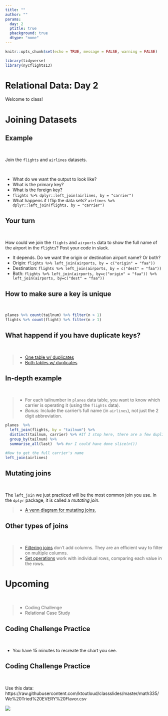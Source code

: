 ```yaml
---
title: ""
author: ""
params:
  day: 2
  ptitle: true
  pbackground: true
  dtype: "none"
---
```


```r
knitr::opts_chunk$set(echo = TRUE, message = FALSE, warning = FALSE)

library(tidyverse)
library(nycflights13)
```

# Relational Data: Day 2 {data-background=#e8c35d}

Welcome to class!

# Joining Datasets {data-background=#e8c35d}

## Example 

<br>

Join the `flights` and `airlines` datasets.

<br>

- What do we want the output to look like?
- What is the primary key?
- What is the foreign key?
- `flights %>% dplyr::left_join(airlines, by = "carrier")`
- What happens if I flip the data sets? `airlines %>% dplyr::left_join(flights, by = "carrier")`

## Your turn

<br>

How could we join the `flights` and `airports` data to show the full name of the airport in the `flights`? Post your code in slack.

- It depends. Do we want the origin or destination airport name? Or both?
- Origin: `flights %>% left_join(airports, by = c("origin" = "faa"))`
- Destination: `flights %>% left_join(airports, by = c("dest" = "faa"))`
- Both: `flights %>% left_join(airports, by=c("origin" = "faa")) %>% left_join(airports, by=c("dest" = "faa"))`

## How to make sure a key is unique

<br>

```r
planes %>% count(tailnum) %>% filter(n > 1)
flights %>% count(flight) %>% filter(n > 1)
```

## What happend if you have duplicate keys?

<br>

> - [One table w/ duplicates](http://r4ds.had.co.nz/diagrams/join-one-to-many.png)
> - [Both tables w/ duplicates](http://r4ds.had.co.nz/diagrams/join-many-to-many.png)

## In-depth example

<br>

<!----
**Partner-up**: 1 is a problem solver and tells what to do. The other is the coder and codes up the solution.
---->

> - For each tailnumber in `planes` data table, you want to know which carrier is operating it (using the `flights` data).
> - *Bonus*: Include the carrier's full name (in `airlines`), not just the 2 digit abbreviation.


```r
planes  %>% 
  left_join(flights, by = "tailnum") %>% 
  distinct(tailnum, carrier) %>% #If I stop here, there are a few duplicate tailnumbers, they were operated by multiple carriers. Because flights is sorted in chronological order, I just take the last (or most recent one) to remove the duplicates
  group_by(tailnum) %>% 
  summarise_all(last)  %>% #or I could have done slice(n())

#Now to get the full carrier's name
left_join(airlines)

```

## Mutating joins

<br>

The `left_join` we just practiced will be the most common join you use. In the `dplyr` package, it is called a *mutating join*.

>- [A venn diagram for mutating joins.](https://r4ds.had.co.nz/diagrams/join-venn.png)

## Other types of joins

<br>

> - [Filtering joins](http://r4ds.had.co.nz/relational-data.html#filtering-joins) don't add columns. They are an efficient way to filter on multiple columns.
>- [Set operations](https://r4ds.had.co.nz/relational-data.html#set-operations) work with individual rows, comparing each value in the rows.


# Upcoming {data-background=#e8c35d}

<br>

>- Coding Challenge
>- Relational Case Study

## Coding Challenge Practice

<br>

- You have 15 minutes to recreate the chart you see.

## Coding Challenge Practice

<br>

Use this data: https://raw.githubusercontent.com/ktoutloud/classslides/master/math335/We%20Tried%20EVERY%20Flavor.csv

![](images/RhettandLink.png)